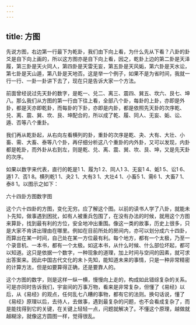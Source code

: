 ```yaml
---
---
---
```

title: 方图
---




先说方图，右边第一行最下为乾卦，我们由下向上看，为什么先从下看？八卦的卦爻是自下向上画的，所以这方图亦是自下向上看，因之，乾卦上边的第二卦是天泽履，第三卦是天火同人，第四卦是天雷无妄，第五卦是天风姤，第六卦是天水讼，第七卦是天山遁，第八卦是天地否。这是举一个例子，如果不是为省时间，我就一行一行、一卦一卦讲下去了，现在只是告诉大家一个方法。

前面曾经说过先天卦的数字，是乾一、兑二、离三、震四、巽五、坎六、艮七、坤八。那么我们从方图的第一行由下往上看，全部八个卦，每卦的上卦，亦即是外卦，都是天亦即乾卦，而每卦的下卦，亦即是内卦，都是依照先天卦的次序乾、兑、离、震、巽、坎、艮、坤配合的，所以成了乾、履、同人、无妄、姤、讼、遁、否等八个重卦。

我们再从乾卦起，从右向左看横列的卦，重卦的次序是乾、夬、大有、大壮、小畜、需、大畜、泰等八个卦，再仔细分析这八个重卦的内外卦，又可以发现，内卦都是乾卦，而外卦从右到左，则是乾、兑、离、震、巽、坎、艮、坤，又是先天卦的次序。

如果以数字来代表，直行的乾是1 1、履为1 2、同人1 3、无妄1 4、姤1 5、讼1 6、遁1 7、否1 8。横列乾1 1、夬2 1、大有3 1、大壮4 1、小畜5 1、需6 1、大畜7 1、泰8 1。以图示之如下：

六十四卦方图数字图



这个六十四卦的方图，变化无穷。应了解这个图。以前的读书人学了八卦，就能未卜先知，做事遇到困扰，如有人被重兵包围了，在没有办法的时候，就用这个方图来算卦，找到最有利的方位，安全地冲出重围。像这一类的故事，历史上很多，只是大家不肯讲出理由在哪里。例如在目前所处的房间内，亦可以划分成六十四卦，而算出在某一时间，自己处在某一方位最有利。每个地方，都有一个太极，乃至一个录音机、一本书，都有一个太极。如这本书，从什么时候、什么部位坏起，都可以知道。这只是依据一个数字，一种现象的道理，加上时间与空间的因素，就可求出答案来。因此中国古代文化的未卜先知，能知道未来的事情，只是一种非常精密的计算方法，但是如要算得正确，还是要靠人的。

这个方图的数字，则是这样一纵一横，慢慢向上走的，构成如此错综复杂的关系。可是亦同时告诉我们，宇宙间的万事万物，看来是非常复杂，但懂了《易经》以后，从《易经》的观点，任何乱七八糟的事物，都有它的法则。换句话说，懂了《易经》原理以后，去待人，去做事，遇到最复杂的问题，也不会看成复杂了，而是能找得到它的关键，在关键上轻轻一点，问题就解决了。不懂这个原理，越做就越糊涂，就像这方圆图一样，觉得很乱。